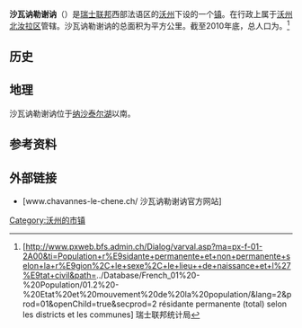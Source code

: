 {{瑞士市镇信息框
 | 市镇名称= 沙瓦讷勒谢讷
 | 原文名称             = {{lang|fr|Chavannes-le-Chêne}}
 | 图片                = 
 | 纹章 = Chavannes-le-Chêne-coat of arms.svg
 | 语言                   = [[法语|法语]]
 | 所属州               = 沃州
 | iso-code-region = 
 | 所属区               = [[沃州北汝拉区|沃州北汝拉区]]
 | lat_d=46|lat_m=47|lat_NS=N|long_d=6|long_m=47|long_EW=E
 | 邮政编码        = 1464
 | 市镇代码        = 5907
 | 面积                 = {{smn|3.98|5|100}}
 | 平均海拔        =  667
 | 人口               = {{smn|253|6}}
 | 主页  = www.chavannes-le-chene.ch/
 | 市镇长           = François Marmier
 | 相邻市镇             = 
 | 友好城市             = 
|地图文件             = Karte Gemeinde Chavannes-le-Chêne 2012.png
|}}
'''沙瓦讷勒谢讷'''（{{lang-fr|Chavannes-le-Chêne}}）是[[瑞士联邦|瑞士联邦]]西部法语区的[[沃州|沃州]]下设的一个[[瑞士市镇|镇]]。在行政上属于[[沃州北汝拉区|沃州北汝拉区]]管辖。沙瓦讷勒谢讷的总面积为{{smn|3.98|5|100}}平方公里。截至2010年底，总人口为{{smn|253|6}}。<ref>{{fr}}[http://www.pxweb.bfs.admin.ch/Dialog/varval.asp?ma=px-f-01-2A00&ti=Population+r%E9sidante+permanente+et+non+permanente+selon+la+r%E9gion%2C+le+sexe%2C+le+lieu++de+naissance+et+l%27%E9tat+civil&path=../Database/French_01%20-%20Population/01.2%20-%20Etat%20et%20mouvement%20de%20la%20population/&lang=2&prod=01&openChild=true&secprod=2 résidante permanente (total) selon les districts et les communes] {{Wayback|url=http://www.pxweb.bfs.admin.ch/Dialog/varval.asp?ma=px-f-01-2A00&ti=Population+r%E9sidante+permanente+et+non+permanente+selon+la+r%E9gion%2C+le+sexe%2C+le+lieu++de+naissance+et+l%27%E9tat+civil&path=..%2FDatabase%2FFrench_01%20-%20Population%2F01.2%20-%20Etat%20et%20mouvement%20de%20la%20population%2F&lang=2&prod=01&openChild=true&secprod=2 |date=20150102165023 }} 瑞士联邦统计局</ref>

==历史==

==地理==
沙瓦讷勒谢讷位于[[纳沙泰尔湖|纳沙泰尔湖]]以南。

==参考资料==
{{reflist}}

==外部链接==
*{{fr}}[www.chavannes-le-chene.ch/ 沙瓦讷勒谢讷官方网站]

{{DEFAULTSORT:Chavannes-le-Chêne}}
{{沃州北汝拉区行政区划}}
[[Category:沃州的市镇|Category:沃州的市镇]]